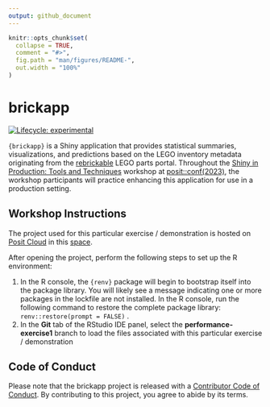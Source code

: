 ```yaml
---
output: github_document
---
```


<!-- README.md is generated from README.Rmd. Please edit that file -->

```r
knitr::opts_chunk$set(
  collapse = TRUE,
  comment = "#>",
  fig.path = "man/figures/README-",
  out.width = "100%"
)
```

# brickapp

<!-- badges: start -->
[![Lifecycle: experimental](https://img.shields.io/badge/lifecycle-experimental-orange.svg)](https://lifecycle.r-lib.org/articles/stages.html#experimental)
<!-- badges: end -->

`{brickapp}` is a Shiny application that provides statistical summaries, visualizations, and predictions based on the LEGO inventory metadata originating from the [rebrickable](https://rebrickable.com/home/) LEGO parts portal. Throughout the [Shiny in Production: Tools and Techniques](https://posit-conf-2023.github.io/shiny-r-prod/) workshop at [posit::conf(2023)](https://posit.co/conference/), the workshop participants will practice enhancing this application for use in a production setting.

## Workshop Instructions

The project used for this particular exercise / demonstration is hosted on [Posit Cloud](https://posit.cloud) in this [space](https://posit.cloud/spaces/400774/join?access_code=DDgV_peF5WCCCpB5JHjQtMN2aHByWoNF0k5p8Wp7). 

After opening the project, perform the following steps to set up the R environment:

1. In the R console, the `{renv}` package will begin to bootstrap itself into the package library. You will likely see a message indicating one or more packages in the lockfile are not installed. In the R console, run the following command to restore the complete package library: `renv::restore(prompt = FALSE)` . 
1. In the **Git** tab of the RStudio IDE panel, select the **performance-exercise1** branch to load the files associated with this particular exercise / demonstration

## Code of Conduct
  
Please note that the brickapp project is released with a [Contributor Code of Conduct](https://contributor-covenant.org/version/2/1/CODE_OF_CONDUCT.html). By contributing to this project, you agree to abide by its terms.
